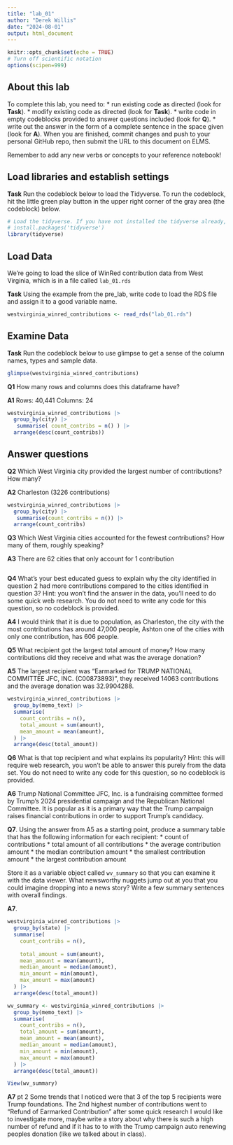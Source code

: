 ```yaml
---
title: "lab_01"
author: "Derek Willis"
date: "2024-08-01"
output: html_document
---
```


```r
knitr::opts_chunk$set(echo = TRUE)
# Turn off scientific notation
options(scipen=999)
```

## About this lab

To complete this lab, you need to: \* run existing code as directed (look for **Task**). \* modify existing code as directed (look for **Task**). \* write code in empty codeblocks provided to answer questions included (look for **Q**). \* write out the answer in the form of a complete sentence in the space given (look for **A**). When you are finished, commit changes and push to your personal GitHub repo, then submit the URL to this document on ELMS.

Remember to add any new verbs or concepts to your reference notebook!

## Load libraries and establish settings

**Task** Run the codeblock below to load the Tidyverse. To run the codeblock, hit the little green play button in the upper right corner of the gray area (the codeblock) below.

```r
# Load the tidyverse. If you have not installed the tidyverse already, remove the # from the next line and run it first.  
# install.packages('tidyverse')
library(tidyverse)
```

## Load Data

We're going to load the slice of WinRed contribution data from West Virginia, which is in a file called `lab_01.rds`

**Task** Using the example from the pre_lab, write code to load the RDS file and assign it to a good variable name.

```r
westvirginia_winred_contributions <- read_rds("lab_01.rds")
```

## Examine Data

**Task** Run the codeblock below to use glimpse to get a sense of the column names, types and sample data.

```r
glimpse(westvirginia_winred_contributions)
```

**Q1** How many rows and columns does this dataframe have?

**A1**
Rows: 40,441
Columns: 24
```r
westvirginia_winred_contributions |>
  group_by(city) |>
   summarise( count_contribs = n() ) |>
  arrange(desc(count_contribs))
```

## Answer questions

**Q2** Which West Virginia city provided the largest number of contributions? How many?

**A2**
Charleston (3226 contributions)
```r
westvirginia_winred_contributions |>
  group_by(city) |>
   summarise(count_contribs = n()) |>
  arrange(count_contribs)
```

**Q3** Which West Virginia cities accounted for the fewest contributions? How many of them, roughly speaking?

**A3**
There are 62 cities that only account for 1 contribution
```r
```

**Q4** What's your best educated guess to explain why the city identified in question 2 had more contributions compared to the cities identified in question 3? Hint: you won't find the answer in the data, you'll need to do some quick web research. You do not need to write any code for this question, so no codeblock is provided.

**A4**
I would think that it is due to population, as Charleston, the city with the most contributions has around 47,000 people, Ashton one of the cities with only one contribution, has 606 people. 

**Q5** What recipient got the largest total amount of money? How many contributions did they receive and what was the average donation?

**A5**
The largest recipient was "Earmarked for TRUMP NATIONAL COMMITTEE JFC, INC. (C00873893)", they received 14063 contributions and the average donation was 32.9904288. 
```r
westvirginia_winred_contributions |>
  group_by(memo_text) |>
  summarise(
    count_contribs = n(),
    total_amount = sum(amount),
    mean_amount = mean(amount),
  ) |>
  arrange(desc(total_amount))
```

**Q6** What is that top recipient and what explains its popularity? Hint: this will require web research, you won't be able to answer this purely from the data set. You do not need to write any code for this question, so no codeblock is provided.

**A6**
Trump National Committee JFC, Inc. is a  fundraising committee formed by  Trump's 2024 presidential campaign and the Republican National Committee. It is popular as it is a primary way that the Trump campaign raises financial contributions in order to support Trump's candidacy. 

**Q7**. Using the answer from A5 as a starting point, produce a summary table that has the following information for each recipient: \* count of contributions \* total amount of all contributions \* the average contribution amount \* the median contribution amount \* the smallest contribution amount \* the largest contribution amount

Store it as a variable object called `wv_summary` so that you can examine it with the data viewer. What newsworthy nuggets jump out at you that you could imagine dropping into a news story? Write a few summary sentences with overall findings.

**A7**.

```r
westvirginia_winred_contributions |>
  group_by(state) |>
  summarise(
    count_contribs = n(),
    
    total_amount = sum(amount),
    mean_amount = mean(amount),
    median_amount = median(amount),
    min_amount = min(amount),
    max_amount = max(amount)
  ) |>
  arrange(desc(total_amount))
```


```r
wv_summary <- westvirginia_winred_contributions |>
  group_by(memo_text) |>
  summarise(
    count_contribs = n(),
    total_amount = sum(amount),
    mean_amount = mean(amount),
    median_amount = median(amount),
    min_amount = min(amount),
    max_amount = max(amount)
  ) |>
  arrange(desc(total_amount))
```

```r
View(wv_summary)
```
**A7** pt 2
Some trends that I noticed were that 3 of the top 5 recipients were Trump foundations. The 2nd highest number of contributions went to "Refund of Earmarked Contribution" after some quick research I would like to investigate more, maybe write a story about why there is such a high number of refund and if it has to to with the Trump campaign auto renewing peoples donation (like we talked about in class). 
